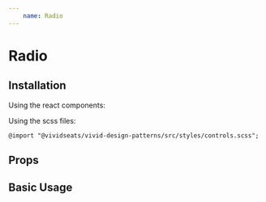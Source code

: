 ```yaml
---
    name: Radio
---
```




# Radio
## Installation
Using the react components:


Using the scss files:

    @import "@vividseats/vivid-design-patterns/src/styles/controls.scss";

## Props
<PropsTable of={Radio}/>

## Basic Usage
<Playground>
    <Radio value="cc" label="Credit Card"/>
    <Radio value="pp" label="PayPal" id="2"/>
    <Radio value="pp_credit" label="PayPal Credit" disabled/>
</Playground>